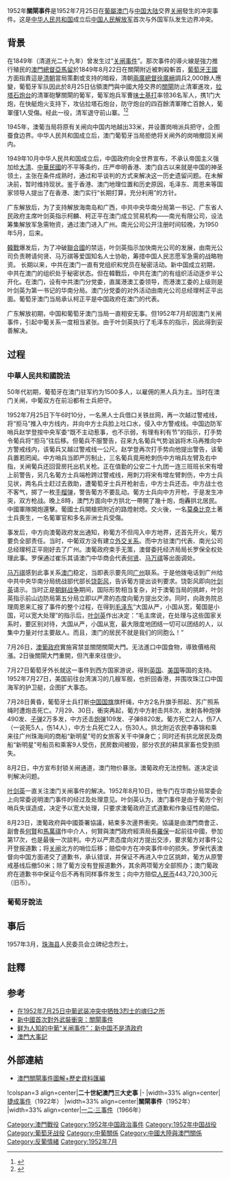 {{POV|time=2022-03-12T02:32:59+00:00}}
{{澳门历史}}
1952年'''關閘事件'''是1952年7月25日在[[葡屬澳门|葡屬澳门]]与[[中国大陆|中国大陆]]交界[[关闸|关闸]]發生的冲突事件。这是[[中华人民共和国|中华人民共和国]]成立后[[中国人民解放军|中国人民解放军]]首次与外国军队发生边界冲突。

== 背景 ==
{{main|關閘事件 (1849年)}}
在1849年（清道光二十九年）曾发生过“[[關閘事件_(1849年)|关闸事件]]”。那次事件的導火線是強力推行殖民的[[澳門總督|澳門總督]][[亞馬留|亞馬留]]於1849年8月22日在關閘附近被刺殺斬首，[[葡萄牙王國|葡萄牙王國]]方面指責這是[[清朝|清朝]]當局策劃或支持的暗殺，清朝[[兩廣總督|兩廣總督]][[徐廣縉|徐廣縉]]調兵2,000餘人應變，葡萄牙军队因此於8月25日佔領澳門與中國大陸交界的[[關閘|關閘]]防止清軍進攻，[[拉塔石炮台|拉塔石炮台]]的清軍砲擊關閘的葡军，葡军炮兵军曹[[美士基打|味士基打]]率领36名军人，携1门大炮，在快艇炮火支持下，攻佔拉塔石炮台，防守炮台的四百餘清軍陣亡百餘人，葡軍僅1人受傷。经此一役，清军退守前山寨。<ref name="澳门编年史1649頁">{{Cite book | chapterurl=http://www.macaudata.com/upload_files/book/1061/1061/p-1649.html | chapter=〈第一部分 亚马留构衅 (1845—1851)〉 | title=《澳门编年史——第四卷：清后期（1845—1911）》 | page=第1649頁 | editor1=吴志良 | editor2=汤开建 | editor3=金国平 | publisher=广东人民出版社 | date=2009年12月 | isbn=978-7-218-06327-0 | access-date=2017-08-13 | archive-date=2020-08-12 | archive-url=https://web.archive.org/web/20200812040438/http://www.macaudata.com/upload_files/book/1061/1061/p-1649.html | dead-url=no }}</ref><ref name="Garrett2010">{{cite book|author=Richard J. Garrett|title=''The Defences of Macau: Forts, Ships and Weapons over 450 years''|url=https://books.google.com/books?id=24Wxr5vL1YcC&pg=PA71|date=2010年3月| publisher=Hong Kong University Press| isbn=978-988-8028-49-8|pages=第71–72頁}}</ref>

1945年，澳葡当局将原有关闸向中国内地越出33米，并设置岗哨派兵把守，企图蚕食边界。中华人民共和国成立后，澳门葡萄牙当局拒绝将关闸外的岗哨撤回关闸内。

1949年10月中华人民共和国成立后，中国政府向全世界宣布，不承认帝国主义强加给[[大清|大清]]、[[中華民國|中華民國]]的不平等条约，庄严申明香港、澳门自古以来就是中国的神圣领土，主张在条件成熟时，通过和平谈判的方式来解决这一历史遗留问题。在未解决前，暂时维持现状。鉴于香港、澳门地理位置和历史原因，毛泽东、周恩来等国家领导人提出了在香港、澳门实行“长期打算，充分利用”的方针。

广东解放后，为了支持解放海南岛和广西，中共中央华南分局第一书记、广东省人民政府主席叶剑英指示柯麟、柯正平在澳门成立贸易机构——南光有限公司，设法筹集解放军急需物资，通过澳门进入广州。南光公司公开注册时间较晚，为1950年5月，后来{{cn|澳葡当局承认为中国在澳门的代表机构}}。

[[韓戰|韓戰]]爆发后，为了冲破[[聯合國|聯合國]]的禁运，叶剑英指示加快南光公司的发展，由南光公司负责聘请何贤、马万祺等爱国知名人士协助，筹措中国人民志愿军急需的战略物资。
长期以来，中共在澳门一直有党组织和党员在秘密活动。新中国成立初期，中共在澳门的组织处于秘密状态。但在韓戰后，中共在澳门的有组织活动逐步半公开化。在澳门，设有中共澳门分党委，直属港澳工委领导，而港澳工委的上级则是叶剑英为第一书记的华南分局。澳门分党委的对外活动由南光公司总经理柯正平出面。葡萄牙澳门当局承认柯正平是中国政府在澳门的代表。

广东解放初期，中国和葡萄牙澳门当局一直相安无事。但1952年7月却因澳门关闸事件，引起中葡关系一度相当紧张。由于叶剑英执行了毛泽东的指示，因此得到妥善解决。

== 过程 ==
=== 中華人民共和國說法 ===

50年代初期，葡萄牙在澳门驻军约为1500多人，以雇佣的黑人兵为主。当时在澳门关闸，中葡双方在前沿都有士兵把守。

1952年7月25日下午6时10分，一名黑人士兵借口关铁丝网，再一次越过警戒线，将“拒马”推入中方线内，并向中方士兵脸上吐口水，侵入中方警戒线。中国边防军哨兵赵学登按中央军委“既不主动惹事，也不示弱，有理有利有节”的指示，打手势令葡兵将“拒马”往后移。但葡兵不服警告，召来九名葡兵气势汹汹将木马再推向中方警戒线内，该葡兵又越过警戒线一公尺。赵学登再次打手势向他提出警告，该葡兵置若罔闻。中方哨兵当即严厉制止，三名葡兵竟用枪刺伤中方哨兵左臂及右中指，关闸葡兵还回营房托出机关枪。正在值勤的公安二十九团一连三班班长宋有增上前警告，另几名葡方士兵端枪跨过警戒线，用刺刀将宋有增左臂刺伤，中方士兵见状，两名兵士赶过去救助，遭葡萄牙士兵开枪射击，中方士兵还击。中方战士也不客气，掷了一枚[[手榴弹|手榴弹]]，警告葡方不要乱动。葡方士兵向中方开枪，于是发生冲突，双方枪战。晚上8時，澳門方面向中方拱北一帶開了幾十炮，炮轟拱北居民。中國軍隊開炮還擊。葡國士兵開槍把附近的路燈射熄。交火後，一名[[莫桑比克|莫桑比克]]土著士兵喪生，一名葡軍官和多名非洲士兵受傷。

事发后，中方向澳葡政府发出通知，称葡方不但闯入中方地界，还首先开火，葡方要负全部责任。当时，中葡双方没有建立[[外交关系|外交关系]]。而中方驻澳门代表、南光公司总经理柯正平刚好去了广州。澳葡政府束手无策，澳督委托经济局局长罗保全权处理此事。罗保通过崔乐其请澳门中华商会代表[[何贤|何贤]]、[[马万祺|马万祺]]等出面调处。

[[马万祺|马万祺]]感到此事关系[[澳门|澳门]]稳定，当即表示要先同[[广州|广州]]联系。于是他拨电话到广州给中共中央华南分局统战部代部长[[饶彰风|饶彰风]]，告诉葡方提出谈判要求。饶彰风即向[[叶剑英|叶剑英]]请示。当时正是[[朝鲜战争|朝鲜战争]]期间，国际形势相当复杂，对于澳葡当局的挑衅，叶剑英指示前山边防局第五分局立即以严肃的态度向葡方提出交涉。同时，向政务院总理周恩来汇报了事件的整个过程，在得到[[毛泽东|毛泽东]]“大国从严，小国从宽，葡国是小国，可以宽大处理”的指示后，[[叶剑英|叶剑英]]作出决定：“毛主席说，在处理与这些国家关系时，要区别对待，大国从严，小国从宽，最大限度地团结一切可以团结的人，以集中力量对付主要敌人。而且，澳门的居民不就是我们的同胞么！”

7月26日，[[澳葡政府|澳葡政府]]實施宵禁並關閉關閘大門。无法進口中国食物，導致價格飛漲。2日後關閘大門重開，但汽車來往很少。

7月27日葡萄牙外长就这一事件到西方国家游说，得到[[英国|英国]]、[[美国|美国]]等国的支持。1952年7月27日，美国前往台湾演习的几艘军舰，也折回香港，并围攻珠江口中国海军的护卫艇，企图扩大事态。

7月28日黄昏，葡萄牙士兵打断[[中华人民共和国国旗|中国国旗]]旗杆绳，中方2名升旗手邢起、苏广照系绳时遭炮击死亡。7月29、30日，衝突再起，葡方中方射击共8次，发射各种炮弹490发、[[子弹|子弹]]2万多发，中方还击[[炮弹|炮弹]]109发、子弹8820发。葡方死亡2人，伤7人（一说死5人，伤14人），中方士兵死亡2人，伤30人。拱北附近农民李春锦和乘来往广州珠海间的商船“新明星”号的女旅客关干中弹身亡；同时还有拱北居民及商船“新明星”号船员和乘客9人受伤，民房数间被毁，部分农民的耕具家畜也受到损失。

8月2日，中方宣布封锁关闸通道，澳门物价暴涨。澳葡政府无法控制。遂决定谈判解决问题。

[[叶剑英|叶剑英]]一直关注澳门关闸事件的解决。1952年8月10日，他专门在华南分局常委会上向常委说明澳门事件的经过及处理意见。叶剑英认为，澳门事件是由于葡方个别哨兵失误造成，决定予以宽大处理，只要求澳葡政府正式道歉和作象征性的赔偿。

8月23日，澳葡政府與中國簽署協議，結束多次邊界衝突。協議是由澳門商會正、副會長[[何賢|何賢]]和[[馬萬祺|馬萬祺]]作中介人，何賢與澳門政府經濟局長[[佩德羅·羅保|羅保]]一起前往中國，參加第17次，也是最後一次談判。中方以严肃态度向对方提出交涉，要求葡方对事件公开登报道歉；将[[关闸|关闸]]北方的哨位后移；赔偿中方在冲突事件中的损失。罗保代表澳督向中国方面递交了道歉书，承认错误，并保证不再进入中立区挑衅，葡方从原警戒基线后撤50米；除了葡方没有登报道歉外，其余两项葡方全部照办；澳门葡政府在道歉书中保证今后不再有同样事件发生；向中方赔偿[[人民币|人民币]]443,720,300元（旧币）。

=== 葡萄牙說法 ===

== 事后 ==
1957年3月，[[珠海县|珠海县]]人民委员会立碑纪念烈士。

==註釋==
{{reflist|2}}

== 参考 ==
* [https://web.archive.org/web/20090830093357/http://military.china.com/zh_cn/history4/62/20090827/15617021.html 在1952年7月25日中葡武装冲突中牺牲3烈士的魂归之所]
* [http://www.stnn.cc:82/reveal/200904/t20090430_1020664_1.html 新中國首次對外武裝衝突：關閘事件]{{dead link|date=2018年5月 |bot=InternetArchiveBot |fix-attempted=yes }}
* [http://www.nn79.com/Html/?1644.html 鲜为人知的中葡“关闸事件”：新中国不是清政府] {{Wayback|url=http://www.nn79.com/Html/?1644.html |date=20190713014547 }}
* [https://web.archive.org/web/20080411140924/http://www.macaudata.com/macauweb/Encyclopedia/index.html 澳門大事記]

==外部連結==
* [https://drive.google.com/file/d/0B4fTiG4gsx7bWUpuRXpxWXZZZ28 澳門關閘事件圖解+歷史資料匯編] {{Wayback|url=https://drive.google.com/file/d/0B4fTiG4gsx7bWUpuRXpxWXZZZ28 |date=20190713014600 }}

{{start box}}
!colspan=3 align=center|'''二十世紀澳門三大史事'''
|-
|width=33% align=center|[[捷成事件|捷成事件]]（1922年）
|width=33% align=center|'''關閘事件'''（1952年）
|width=33% align=center|[[一二·三事件|一二·三事件]]（1966年）
{{end box}}

[[Category:澳門戰役|Category:澳門戰役]]
[[Category:1952年中国政治事件|Category:1952年中国政治事件]]
[[Category:1952年中国战役|Category:1952年中国战役]]
[[Category:葡萄牙战役|Category:葡萄牙战役]]
[[Category:中葡關係|Category:中葡關係]]
[[Category:中國大陸與澳門關係|Category:中國大陸與澳門關係]]
[[Category:反葡情緒|Category:反葡情緒]]
[[Category:1952年7月|Category:1952年7月]]